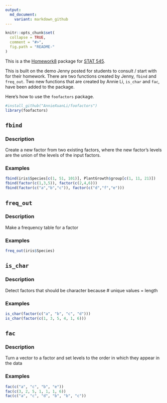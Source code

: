 ```yaml
---
output:
  md_document:
    variant: markdown_github
---
```


```r
knitr::opts_chunk$set(
  collapse = TRUE,
  comment = "#>",
  fig.path = "README-"
)
```

This is a the [Homework8](http://stat545-ubc.github.io/hw10_package.html) package for [STAT 545](http://stat545-ubc.github.io).

This is built on the demo Jenny posted for students to consult / start with for their homework. There are two functions created by Jenny, `fbind` and `freq_out`. Two new functions that are created by Annie Li, `is_char` and `fac`, have been added to the package. 

Here's how to use the `foofactors` package.

```r
#install_github("AnnieXuanLi/foofactors")
library(foofactors)
```

## `fbind` 
### Description
Create a new factor from two existing factors, where the new factor's levels are the union of the levels of the input factors.

### Examples
```r
fbind(iris$Species[c(1, 51, 101)], PlantGrowth$group[c(1, 11, 21)])
fbind(factor(c(1,3,5)), factor(c(2,4,6)))
fbind(factor(c("a","b","c")), factor(c("d","f","e")))
```

## `freq_out`
### Description
Make a frequency table for a factor

### Examples
```r
freq_out(iris$Species)
```

## `is_char`
### Description
Detect factors that should be character because # unique values = length

### Examples
```r
is_char(factor(c("a", "b", "c", "d")))
is_char(factor(c(1, 3, 5, 4, 1, 6)))
```

## `fac`
### Description
Turn a vector to a factor and set levels to the order in which they appear in the data

### Examples
```r
fac(c("a", "c", "b", "e"))
fac(c(3, 2, 5, 1, 1, 1, 6))
fac(c("a", "c", "d", "b", "b", "c"))
```


